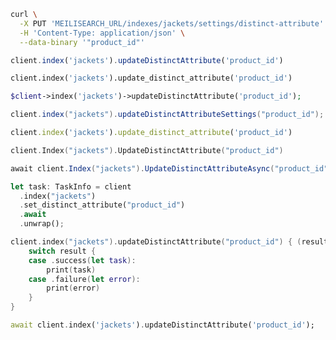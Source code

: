 <CodeGroup>

```bash cURL
curl \
  -X PUT 'MEILISEARCH_URL/indexes/jackets/settings/distinct-attribute' \
  -H 'Content-Type: application/json' \
  --data-binary '"product_id"'
```


```javascript JS
client.index('jackets').updateDistinctAttribute('product_id')
```


```python Python
client.index('jackets').update_distinct_attribute('product_id')
```


```php PHP
$client->index('jackets')->updateDistinctAttribute('product_id');
```


```java Java
client.index("jackets").updateDistinctAttributeSettings("product_id");
```


```ruby Ruby
client.index('jackets').update_distinct_attribute('product_id')
```


```go Go
client.Index("jackets").UpdateDistinctAttribute("product_id")
```


```csharp C#
await client.Index("jackets").UpdateDistinctAttributeAsync("product_id");
```


```rust Rust
let task: TaskInfo = client
  .index("jackets")
  .set_distinct_attribute("product_id")
  .await
  .unwrap();
```


```swift Swift
client.index("jackets").updateDistinctAttribute("product_id") { (result) in
    switch result {
    case .success(let task):
        print(task)
    case .failure(let error):
        print(error)
    }
}
```


```dart Dart
await client.index('jackets').updateDistinctAttribute('product_id');
```

</CodeGroup>